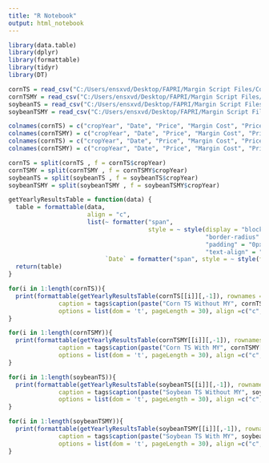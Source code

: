 ```yaml
---
title: "R Notebook"
output: html_notebook
---
```



```r
library(data.table)
library(dplyr)
library(formattable)
library(tidyr)
library(DT)
```


```r


cornTS = read_csv("C:/Users/ensxvd/Desktop/FAPRI/Margin Script Files/Corn/marginCostsTS.csv")
cornTSMY = read_csv("C:/Users/ensxvd/Desktop/FAPRI/Margin Script Files/Corn/marginCostsTSMY.csv")
soybeanTS = read_csv("C:/Users/ensxvd/Desktop/FAPRI/Margin Script Files/Soybean/marginCostsTS.csv")
soybeanTSMY = read_csv("C:/Users/ensxvd/Desktop/FAPRI/Margin Script Files/Soybean/marginCostsTSMY.csv")

colnames(cornTS) = c("cropYear", "Date", "Price", "Margin Cost", "Price With Margin")
colnames(cornTSMY) = c("cropYear", "Date", "Price", "Margin Cost", "Price With Margin")
colnames(cornTS) = c("cropYear", "Date", "Price", "Margin Cost", "Price With Margin")
colnames(cornTSMY) = c("cropYear", "Date", "Price", "Margin Cost", "Price With Margin")

cornTS = split(cornTS , f = cornTS$cropYear)
cornTSMY = split(cornTSMY , f = cornTSMY$cropYear)
soybeanTS = split(soybeanTS , f = soybeanTS$cropYear)
soybeanTSMY = split(soybeanTSMY , f = soybeanTSMY$cropYear)

getYearlyResultsTable = function(data) {
  table = formattable(data, 
                      align = "c",
                      list(~ formatter("span",
                                       style = ~ style(display = "block",
                                                       "border-radius" = "0px",
                                                       "padding" = "0px",
                                                       "text-align" = "center")),
                           `Date` = formatter("span", style = ~ style(font.weight = "bold"))))
  return(table)
}

for(i in 1:length(cornTS)){
  print(formattable(getYearlyResultsTable(cornTS[[i]][,-1]), rownames = FALSE, 
              caption = tags$caption(paste("Corn TS Without MY", cornTS[[i]]$cropYear[1]), style = "color:red; font-weight:bold; font-size:100%; text-align:center;"), 
              options = list(dom = 't', pageLength = 30), align =c("c", "c", "c", "c")))
}

for(i in 1:length(cornTSMY)){
  print(formattable(getYearlyResultsTable(cornTSMY[[i]][,-1]), rownames = FALSE, 
              caption = tags$caption(paste("Corn TS With MY", cornTSMY[[i]]$cropYear[1]), style = "color:red; font-weight:bold; font-size:100%; text-align:center;"), 
              options = list(dom = 't', pageLength = 30), align =c("c", "c", "c", "c")))
}

for(i in 1:length(soybeanTS)){
  print(formattable(getYearlyResultsTable(soybeanTS[[i]][,-1]), rownames = FALSE, 
              caption = tags$caption(paste("Soybean TS Without MY", soybeanTS[[i]]$cropYear[1]), style = "color:red; font-weight:bold; font-size:100%; text-align:center;"), 
              options = list(dom = 't', pageLength = 30), align =c("c", "c", "c", "c")))
}

for(i in 1:length(soybeanTSMY)){
  print(formattable(getYearlyResultsTable(soybeanTSMY[[i]][,-1]), rownames = FALSE, 
              caption = tags$caption(paste("Soybean TS With MY", soybeanTSMY[[i]]$cropYear[1]), style = "color:red; font-weight:bold; font-size:100%; text-align:center;"), 
              options = list(dom = 't', pageLength = 30), align =c("c", "c", "c", "c")))
}


```


